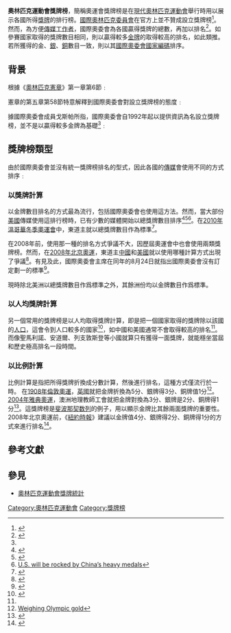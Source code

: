 '''奧林匹克運動會獎牌榜'''，簡稱奧運會獎牌榜是在[[奧林匹克運動會|現代奧林匹克運動會]]舉行時用以展示各國所得[[獎牌|獎牌]]的排行榜。[[國際奧林匹克委員會|國際奧林匹克委員會]]在官方上並不贊成設立獎牌榜<ref name="WSJ">{{Cite web |url=http://online.wsj.com/article/SB121856271893833843.html?mod=psp_free_today&mg=com-wsj#printMode |title=Who's on First in Medals Race |access-date=2010-03-24 |archive-date=2011-06-04 |archive-url=https://web.archive.org/web/20110604204831/http://online.wsj.com/article/SB121856271893833843.html?mod=psp_free_today&mg=com-wsj#printMode |dead-url=no }}</ref>。然而，為方便[[傳媒工作者|傳媒工作者]]，國際奧委會為各國贏得獎牌的總數，再加以排名<ref name="Araton">{{Cite web |url=http://www.nytimes.com/2008/08/19/sports/olympics/19araton.html?_r=2&ref=sports&pagewanted=print |title=A Medal Count That Adds Up To Little |access-date=2010-03-24 |archive-date=2020-03-17 |archive-url=https://web.archive.org/web/20200317151007/https://www.nytimes.com/2008/08/19/sports/olympics/19araton.html?_r=2&ref=sports&pagewanted=print |dead-url=no }}</ref>。如參賽國家取得的獎牌數目相同，則以贏得較多[[金牌|金牌]]的取得較高的排名，如此類推。若所獲得的金、[[銀牌|銀]]、[[銅牌|銅]]數目一致，則以其[[國際奧委會國家編碼|國際奧委會國家編碼]]排序。

==背景==
根據《[[奧林匹克憲章|奧林匹克憲章]]》第一章第6節﹕
{{cquote|奧林匹克運動會是一項由運動員或隊伍之間的比賽，而非國家...|國際奧委會<ref>[http://multimedia.olympic.org/pdf/en_report_122.pdf Olympic Charter] {{webarchive|url=https://web.archive.org/web/20110727143137/http://multimedia.olympic.org/pdf/en_report_122.pdf |date=2011-07-27 }}</ref>}}

憲章的第五章第58節特意解釋到國際奧委會對設立獎牌榜的態度﹕
{{cquote|國際奧委會與奧運會組委會不應為參賽國家設立任何的獎牌排行榜，因獎牌本身是屬於運動員的個人榮譽。但奧組委會會印刷一本榮譽冊記載每個項目的獎牌得主和証書得主的名字，而獎牌得主的名字會展示於主體育場內|國際奧委會}}

據國際奧委會成員戈斯帕所指，國際奧委會自1992年起以提供資訊為名設立獎牌榜，並不是以贏得較多金牌為基礎<ref name="WSJ"/>﹕
:{{cquote|國際奧委會並不承認金牌至上的原則，獎牌榜的出現只是用以展示資訊然已。再者，我們所推出的獎牌榜事實上是引用東道主的資料。然而，在首屆奧運會中，我們很難準確計算某些國家的獎牌數目，因他們的運動員組成了聯合隊伍參賽。獎牌榜是按國家所贏得的獎牌數目排序，並以金牌佳於銀牌和銅牌的原則排名，而團體比賽的勝利亦視為取得一面獎牌。|國際奧委會<ref>[http://www.olympic.org/uk/games/past/table_uk.asp?OLGT=1&OLGY=1896 Olympic Games Athens 1896 - Medal Table]</ref>}}

==獎牌榜類型==
{{Quote box|width=250px|align=left|quote=「我相信各國也會有自己的一套。有的國家會認為「金牌」。另的會提倡「總獎牌數目」。我們對此沒有定位。」|source='''國際奧委會前主席[[雅克·罗格|雅克·罗格]]'''<ref name=Rogge>{{Cite web |url=http://www.washingtonpost.com/wp-dyn/content/article/2008/08/24/AR2008082400851_pf.html |title=China's Show of Power |access-date=2010-03-24 |archive-date=2022-01-30 |archive-url=https://web.archive.org/web/20220130155220/https://www.washingtonpost.com/wp-dyn/content/article/2008/08/24/AR2008082400851_pf.html }}</ref>
}} 
由於國際奧委會並沒有統一獎牌榜排名的型式，因此各國的[[傳媒|傳媒]]會使用不同的方式排序﹕

===以獎牌計算===
以金牌數目排名的方式最為流行，包括國際奧委會也使用這方法。然而，當大部份[[美國|美國]]傳媒使用這排行榜時，已有少數的媒體開始以總獎牌數目排序<ref>{{Cite web |url=http://www.timesonline.co.uk/tol/sport/olympics/article4599875.ece?print=yes&randnum=1268512737712 |title=America refuses to accept defeat in Olympic medal count |access-date=2010-03-24 |archive-date=2021-08-10 |archive-url=https://web.archive.org/web/20210810192732/https://www.thetimes.co.uk/ |dead-url=no }}</ref><ref>{{Cite web |url=http://blogs.reuters.com/china/2008/08/19/whos-top-of-the-medals-table/ |title=Who’s top of the medals table? |access-date=2010-03-24 |archive-date=2008-09-16 |archive-url=https://web.archive.org/web/20080916020810/http://blogs.reuters.com/china/2008/08/19/whos-top-of-the-medals-table/ |dead-url=yes }}</ref><ref>[http://sports.yahoo.com/olympics/news;_ylt=Av5FIN9FAQzc5PVxJGoYmla7KZt4?slug=dw-medalcount082208&prov=yhoo&type=lgns&print=1 U.S. will be rocked by China’s heavy medals]</ref>。在[[2010年冬季奧林匹克運動會|2010年溫哥華冬季奧運會]]中，東道主就以總獎牌數目作為標準<ref>{{Cite web |url=http://www.vancouver2010.com/olympic-medals/ |title=Official Website for the Vancouver 2010 Winter Olympics |access-date=2010-03-24 |archive-date=2010-02-12 |archive-url=https://web.archive.org/web/20100212034642/http://www.vancouver2010.com/olympic-medals/ |dead-url=no }}</ref>。

在2008年前，使用那一種的排名方式爭議不大，因歷屆奧運會中也會使用兩類獎牌榜。然而，在[[2008年夏季奧林匹克運動會|2008年北京奧運]]，東道主[[中國|中國]]和[[美國|美國]]就以使用哪種計算方式出現了爭議<ref name="LATimes">{{Cite web |url=http://www.latimes.com/news/opinion/sunday/commentary/la-oe-hardaway22-2008aug22,0,52982.story |title=Weighing Olympic gold |access-date=2010-03-24 |archive-date=2008-08-27 |archive-url=https://web.archive.org/web/20080827043408/http://www.latimes.com/news/opinion/sunday/commentary/la-oe-hardaway22-2008aug22%2C0%2C52982.story |dead-url=no }}</ref>。有見及此，國際奧委會主席在同年的8月24日就指出國際奧委會沒有訂定劃一的標準<ref>{{Cite web |url=http://www.washingtonpost.com/wp-dyn/content/article/2008/08/24/AR2008082400851.html?hpid=topnews |title=China's Show of Power |access-date=2010-03-24 |archive-date=2020-03-17 |archive-url=https://web.archive.org/web/20200317151007/https://www.washingtonpost.com/wp-dyn/content/article/2008/08/24/AR2008082400851.html?hpid=topnews |dead-url=no }}</ref>。

現時除北美洲以總獎牌數目作爲標準之外，其餘洲份均以金牌數目作爲標準。

===以人均獎牌計算===
另一個常用的獎牌榜是以人均取得獎牌計算，即是把一個國家取得的獎牌除以該國的[[人口|人口]]，這會令到人口較多的國家<ref name=nzherald>{{Cite web |url=http://www.nzherald.co.nz/sport/news/article.cfm?c_id=4&objectid=10528184 |title=We are second in medals table-behind Slovenia |access-date=2010-03-24 |archive-date=2020-03-17 |archive-url=https://web.archive.org/web/20200317150950/https://www.nzherald.co.nz/sport/news/article.cfm?c_id=4&objectid=10528184 |dead-url=no }}</ref>，如中國和美國通常不會取得較高的排名<ref name=nzherald/>。而像聖馬利諾、安道爾、列支敦斯登等小國就算只有獲得一面獎牌，就能穩坐當屆和歷史極高排名一段時間。

===以比例計算===
比例計算是指把所得獎牌折換成分數計算，然後進行排名，這種方式僅流行於一時。
在[[1908年夏季奧林匹克運動會|1908年倫敦奧運]]，[[英國|英國]]就把金牌折換為5分、銀牌得3分、銅牌值1分<ref name="LATimes">[http://www.latimes.com/news/opinion/sunday/commentary/la-oe-hardaway22-2008aug22,0,52982.story Weighing Olympic gold]</ref>。[[2004年夏季奧林匹克運動會|2004年雅典奧運]]，澳洲地理教師工會就把金牌對換為3分、銀牌是2分、銅牌得1分<ref name="AGTA">{{Cite web |url=http://www.geography.org.uk/download/GA_PSMMAthensPoints.pdf |title=Medal points data for Athens 2004 Olympic Games |access-date=2010-03-24 |archive-date=2011-07-19 |archive-url=https://web.archive.org/web/20110719003703/http://www.geography.org.uk/download/GA_PSMMAthensPoints.pdf |dead-url=no }}</ref>。這獎牌榜是[[斐波那契数列|斐波那契数列]]的例子，用以顯示金牌比其餘兩面獎牌的重要性。2008年北京奧運前，《[[紐約時報|紐約時報]]》建議以金牌值4分、銀牌得2分、銅牌得1分的方式來進行排名<ref name="NYT">{{Cite web |url=http://beijing2008.blogs.nytimes.com/2008/08/23/the-medal-rankings-which-country-leads-the-olympics/ |title=The Medal Rankings: Which Country Leads the Olympics? |access-date=2010-03-24 |archive-date=2010-03-05 |archive-url=https://web.archive.org/web/20100305084220/http://beijing2008.blogs.nytimes.com/2008/08/23/the-medal-rankings-which-country-leads-the-olympics/ |dead-url=no }}</ref>。

== 參考文獻 ==
{{Reflist|30em}}

== 參見 ==
* [[奧林匹克運動會獎牌統計|奧林匹克運動會獎牌統計]]

{{奥林匹克运动会奖牌统计}}
{{青年奥林匹克运动会奖牌榜}}

[[Category:奧林匹克運動會|Category:奧林匹克運動會]]
[[Category:獎牌榜|Category:獎牌榜]]